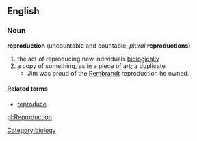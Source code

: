 == English ==
=== Noun ===
'''reproduction''' (uncountable and countable; ''plural'' '''reproductions''')

# the act of reproducing new individuals [[:w:biological|biological]]ly
# a copy of something, as in a piece of art; a duplicate
#* Jim was proud of the [[:w:Rembrandt|Rembrandt]] reproduction he owned.

====Related terms====
*[[reproduce]]

[[Category:biology]]

[[pl:Reproduction]]